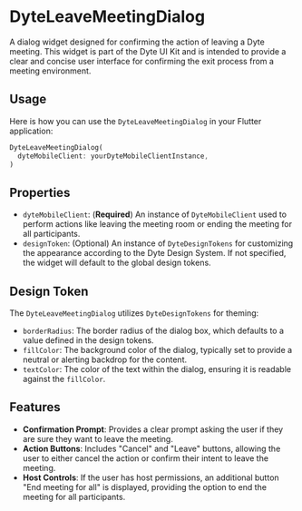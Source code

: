
# DyteLeaveMeetingDialog

A dialog widget designed for confirming the action of leaving a Dyte meeting. This widget is part of the Dyte UI Kit and is intended to provide a clear and concise user interface for confirming the exit process from a meeting environment.

## Usage

Here is how you can use the `DyteLeaveMeetingDialog` in your Flutter application:

```dart
DyteLeaveMeetingDialog(
  dyteMobileClient: yourDyteMobileClientInstance,
)
```

## Properties

- `dyteMobileClient`: (**Required**) An instance of `DyteMobileClient` used to perform actions like leaving the meeting room or ending the meeting for all participants.
- `designToken`: (Optional) An instance of `DyteDesignTokens` for customizing the appearance according to the Dyte Design System. If not specified, the widget will default to the global design tokens.

## Design Token

The `DyteLeaveMeetingDialog` utilizes `DyteDesignTokens` for theming:

- `borderRadius`: The border radius of the dialog box, which defaults to a value defined in the design tokens.
- `fillColor`: The background color of the dialog, typically set to provide a neutral or alerting backdrop for the content.
- `textColor`: The color of the text within the dialog, ensuring it is readable against the `fillColor`.

## Features

- **Confirmation Prompt**: Provides a clear prompt asking the user if they are sure they want to leave the meeting.
- **Action Buttons**: Includes "Cancel" and "Leave" buttons, allowing the user to either cancel the action or confirm their intent to leave the meeting.
- **Host Controls**: If the user has host permissions, an additional button "End meeting for all" is displayed, providing the option to end the meeting for all participants.
